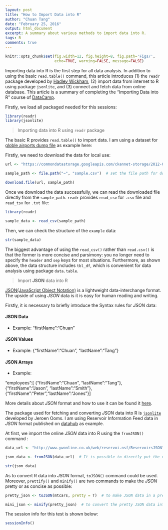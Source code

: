 ```yaml
---
layout: post
title: "How to Import Data into R"
author: "Chuan Tang"
date: "February 25, 2016"
output: html_document
excerpt: A summary about various methods to import data into R.
tags: R
comments: true
---
```


```r
knitr::opts_chunk$set(fig.width=12, fig.height=8, fig.path='Figs/',
                      echo=TRUE, warning=FALSE, message=FALSE)
```

Importing data into R is the first step for all data analysis. In addition to using the basic `read.table()` command, this article introduces (1) the `readr` package developed by [Hadley Wickham](http://hadley.nz/), (2) import data from internet to R using package `jsonlite`, and (3) connect and fetch data from online database. This article is a summary of completing the "Importing Data into R" course of [DataCamp](https://www.datacamp.com/courses/importing-data-into-r). 

Firstly, we load all packaged needed for this sessions:

```r
library(readr)
library(jsonlite)
```

> Importing data into R using `readr` package 

The basic R provides `read.table()` to import data. I am using a dataset for [globle airports dump file](https://datahub.io/dataset/global_airports/resource/82b48517-63ed-47d7-be5f-e6775fc015bd) as example here:

Firstly, we need to download the data for local use:

```r

url <- "https://commondatastorage.googleapis.com/ckannet-storage/2012-07-09T214020/global_airports.csv"

sample_path <- file.path("~", "sample.csv")  # set the file path for download data

download.file(url, sample_path)

```
Once we download the data successfully, we can read the downloaded file directly from the `sample_path`. `readr` provides `read_csv` for `.csv` file and `read_tsv` for `.txt` file:

```r
library(readr)

sample_data <- read_csv(sample_path)

```

Then, we can check the structure of the `example` data:

```r
str(sample_data)
```

The biggest advantage of using the `read_csv()` rather than `read.csv()` is that the former is more concise and parsimony: you no longer need to specify the `header` and `sep` keys for most situations. Furthermore, as shown above, the data structure includes `tbl_df`, which is convenient for data analysis using package `data.table`. 

> Import **JSON** data into R

[JSON(JavaScript Object Notation)](http://www.json.org/) is a lightweight data-interchange format. The upside of using *JSON* data is it is easy for human reading and writing. 

Firstly, it is necessary to briefly introduce the Syntax rules for *JSON* data:

#### JSON Data

  + Example:  "firstName":"Chuan"

#### JSON Values

  + Example: {"firstName":"Chuan", "lastName":"Tang"}
  
#### JSON Arrays

  + Example: 
  
  "employees":[
    {"firstName":"Chuan", "lastName":"Tang"},
    {"firstName":"Jason", "lastName":"Smith"},
    {"firstName":"Peter","lastName":"Jones"}
]

More details about *JSON* format and how to use it can be found it [here](http://www.w3schools.com/json/default.asp).

The package used for fetching and converting *JSON* data into R is [`jsonlite`](https://cran.r-project.org/web/packages/jsonlite/index.html) developed by Jeroen Ooms. I am using Reservoir Information Feed data in *JSON* format published on [datahub](https://datahub.io/dataset/reservoir-information-feed/resource/44ea13ec-c9a8-4fc5-9480-4b9f4fa59718) as example.


At first, we import the online *JSON* data into R using the `fromJSON()` command :

```r

data_url <- "http://www.ywonline.co.uk/web/reservoi.nsf/ReservoirsJSON"

json_data <- fromJSON(data_url)  # It is possible to directly put the url here as well

str(json_data)
```

As to convert R data into *JSON* format, `toJSON()` command could be used. Moreover, `prettify()` and `minify()` are two commands to make the *JSON* pretty or as concise as possible:

```r

pretty_json <- toJSON(mtcars, pretty = T)  # to make JSON data in a pretty way, the pretty key could be set directly

mini_json <- minify(pretty_json)  # to convert the pretty JSON data into concise way

```

The session info for this test is shown below:
```r

sessionInfo()

```














